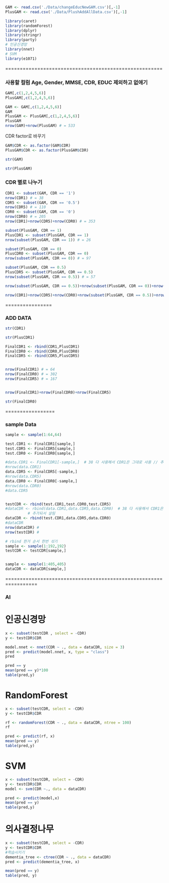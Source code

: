 ```r
GAM <- read.csv('./Data/changeEducNewGAM.csv')[,-1]
PlusGAM <- read.csv('./Data/PlushAddAllData.csv')[,-1]
```

```r
library(caret)
library(randomForest)
library(dplyr)
library(stringr)
library(party)
# 인공신경망
library(nnet)
# SVM
library(e1071)
```

======================================================

### 사용할 컬럼 Age, Gender, MMSE, CDR, EDUC 제외하고 없애기

```r
GAM[,c(1,2,4,5,6)]
PlusGAM[,c(1,2,4,5,6)]
```

```r
GAM <- GAM[,c(1,2,4,5,6)]
GAM
PlusGAM <- PlusGAM[,c(1,2,4,5,6)]
PlusGAM
nrow(GAM)+nrow(PlusGAM) # = 533
```

CDR factor로 바꾸기

```r
GAM$CDR <- as.factor(GAM$CDR)
PlusGAM$CDR <- as.factor(PlusGAM$CDR)
```

```r
str(GAM)
```

```r
str(PlusGAM)
```

### CDR 별로 나누기

```r
CDR1 <- subset(GAM, CDR == '1')
nrow(CDR1) # = 38
CDR5 <- subset(GAM, CDR == '0.5')
nrow(CDR5) # = 110
CDR0 <- subset(GAM, CDR == '0')
nrow(CDR0) # = 205
nrow(CDR1)+nrow(CDR5)+nrow(CDR0) # = 353
```

```r
subset(PlusGAM, CDR == 1)
PlusCDR1 <- subset(PlusGAM, CDR == 1)
nrow(subset(PlusGAM, CDR == 1)) # = 26

subset(PlusGAM, CDR == 0)
PlusCDR0 <- subset(PlusGAM, CDR == 0)
nrow(subset(PlusGAM, CDR == 0)) # = 97

subset(PlusGAM, CDR == 0.5)
PlusCDR5 <- subset(PlusGAM, CDR == 0.5)
nrow(subset(PlusGAM, CDR == 0.5)) # = 57

nrow(subset(PlusGAM, CDR == 0.5))+nrow(subset(PlusGAM, CDR == 0))+nrow(subset(PlusGAM, CDR == 1))
```

```r
nrow(CDR1)+nrow(CDR5)+nrow(CDR0)+nrow(subset(PlusGAM, CDR == 0.5))+nrow(subset(PlusGAM, CDR == 0))+nrow(subset(PlusGAM, CDR == 1))
```

================

### ADD DATA

```r
str(CDR1)
```

```r
str(PlusCDR1)
```

```r
FinalCDR1 <- rbind(CDR1,PlusCDR1)
FinalCDR0 <- rbind(CDR0,PlusCDR0)
FinalCDR5 <- rbind(CDR5,PlusCDR5)


nrow(FinalCDR1) # = 64
nrow(FinalCDR0) # = 302
nrow(FinalCDR5) # = 167


nrow(FinalCDR1)+nrow(FinalCDR0)+nrow(FinalCDR5)
```

```r
str(FinalCDR0)
```

=================

### sample Data

```r
sample <- sample(1:64,64)

test.CDR1 <- FinalCDR1[sample,]
test.CDR5 <- FinalCDR5[sample,]
test.CDR0 <- FinalCDR0[sample,]

#data.CDR1 <- FinalCDR1[-sample,]  # 38 다 사용해서 CDR1은 그대로 사용 // 추가되서 살림  
#nrow(data.CDR1)
data.CDR5 <- FinalCDR5[-sample,] 
#nrow(data.CDR5)
data.CDR0 <- FinalCDR0[-sample,] 
#nrow(data.CDR0)
#data.CDR5


testCDR <- rbind(test.CDR1,test.CDR0,test.CDR5)
#dataCDR <- rbind(data.CDR1,data.CDR5,data.CDR0)  # 38 다 사용해서 CDR1은 그대로 사용 
          # 추가되서 살림 
dataCDR <- rbind(test.CDR1,data.CDR5,data.CDR0)
#dataCDR
nrow(dataCDR) #
nrow(testCDR) #

# rbind 한거 순서 한번 섞기
sample <- sample(1:192,192)
testCDR <- testCDR[sample,]


sample <- sample(1:405,405)
dataCDR <- dataCDR[sample,]

```

=================================================================

### AI

# 인공신경망

```r
x <- subset(testCDR , select = -CDR)
y <- testCDR$CDR
```

```r
model.nnet <- nnet(CDR ~ ., data = dataCDR, size = 3)
pred <- predict(model.nnet, x, type = "class")
pred
```

```r
pred == y
mean(pred == y)*100
table(pred,y)
```

# RandomForest

```r
x <- subset(testCDR, select = -CDR)
y <- testCDR$CDR
```

```r
rf <- randomForest(CDR ~ ., data = dataCDR, ntree = 100) 
rf
```

```r
pred <- predict(rf, x)
mean(pred == y)
table(pred,y)
```

# SVM

```r
x <- subset(testCDR, select = -CDR)
y <- testCDR$CDR
model <- svm(CDR ~., data = dataCDR)
```

```r
pred <- predict(model,x)
mean(pred == y)
table(pred,y)
```

# 의사결정나무

```r
x <- subset(testCDR, select = -CDR)
y <- testCDR$CDR
#학습시키기
dementia_tree <- ctree(CDR ~ ., data = dataCDR)
pred <- predict(dementia_tree, x)
```

```r
mean(pred == y)
table(pred, y)
```
